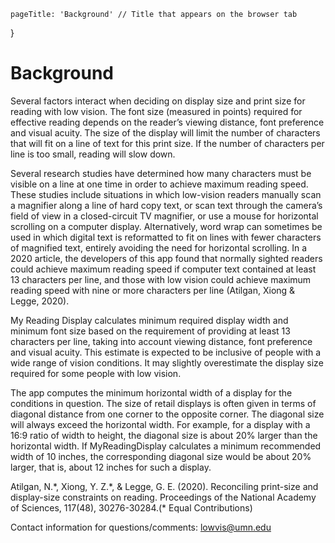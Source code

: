     pageTitle: 'Background' // Title that appears on the browser tab
}

# Background

Several factors interact when deciding on display size and
print size for reading with low vision. The font size
(measured in points) required for effective reading
depends on the reader’s viewing distance, font preference
and visual acuity. The size of the display will limit the
number of characters that will fit on a line of text for
this print size. If the number of characters per line is
too small, reading will slow down.

Several research studies have determined how many characters
must be visible on a line at one time in order to achieve
maximum reading speed. These studies include situations
in which low-vision readers manually scan a magnifier
along a line of hard copy text, or scan text through
the camera’s field of view in a closed-circuit TV magnifier,
or use a mouse for horizontal scrolling on a computer display.
Alternatively, word wrap can sometimes be used in which
digital text is reformatted to fit on lines with fewer
characters of magnified text, entirely avoiding the need
for horizontal scrolling. In a 2020 article, the developers
of this app found that normally sighted readers could achieve
maximum reading speed if computer text contained at least 13
characters per line, and those with low vision could achieve
maximum reading speed with nine or more characters per line
(Atilgan, Xiong & Legge, 2020).

My Reading Display calculates minimum required display width and minimum font
size based on the requirement of providing at least 13
characters per line, taking into account viewing distance,
font preference and visual acuity. This estimate is expected
to be inclusive of people with a wide range of vision conditions.
It may slightly overestimate the display size required for
some people with low vision.

The app computes the minimum horizontal width of a display
for the conditions in question. The size of retail displays
is often given in terms of diagonal distance from one corner
to the opposite corner. The diagonal size will always exceed
the horizontal width. For example, for a display with a 16:9
ratio of width to height, the diagonal size is about 20% larger
than the horizontal width. If MyReadingDisplay calculates a
minimum recommended width of 10 inches, the corresponding
diagonal size would be about 20% larger, that is, about 12
inches for such a display.

<Reference link='https://doi.org/10.1073/pnas.2007514117'>
Atilgan, N.*, Xiong, Y. Z.*, &amp; Legge, G. E. (2020).
Reconciling print-size and display-size
constraints on reading. Proceedings of the National
Academy of Sciences, 117(48), 30276-30284.(* Equal Contributions)
</Reference>

Contact information for questions/comments: [lowvis@umn.edu](mailto:lowvis@umn.edu) 
